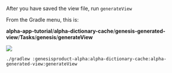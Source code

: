 After you have saved the view file, run `generateView`

From the Gradle menu, this is:

**alpha-app-tutorial**/**alpha-dictionary-cache**/**genesis-generated-view**/**Tasks**/**genesis**/**generateView**

![](/img/build-gradle-kts-generated-view-alpha.png)


```shell title='Running generateView from the command line'
./gradlew :genesisproduct-alpha:alpha-dictionary-cache:alpha-generated-view:generateView
```